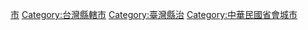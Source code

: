 {{catmore}}

[[Category:南投縣行政區劃|市]]
[[Category:台灣縣轄市|Category:台灣縣轄市]]
[[Category:臺灣縣治|Category:臺灣縣治]]
[[Category:中華民國省會城市|Category:中華民國省會城市]]